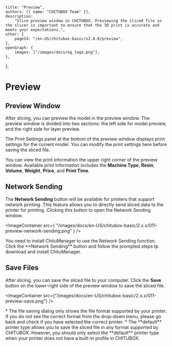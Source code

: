 	title: "Preview",
	authors: [{ name: "CHITUBOX Team" }],
	description:
		"Slice preview window in CHITUBOX. Previewing the sliced file in the slicer is important to ensure that the 3D print is accurate and meets your expectations.",
	other: {
		pageId: "/en-US/chitubox-basic/v2.0.0/preview",
	},
	openGraph: {
		images: ["/images/docs/og_logo.png"],
	},
};

# Preview

## Preview Window

After slicing, you can preview the model in the preview window. The preview window is divided into two sections: the left side for model preview, and the right side for layer preview.

The Print Settings panel at the bottom of the preview window displays print settings for the current model. You can modify the print settings here before saving the sliced file.

You can view the print information the upper right corner of the preview window. Available print information includes the **Machine Type**, **Resin**, **Volume**, **Weight**, **Price**, and **Print Time**.

## Network Sending

The **Network Sending** button will be available for printers that support network printing. This feature allows you to directly send sliced data to the printer for printing. Clicking this button to open the <NextLink href="/en-US/chitu-manager/latest/ui-and-features/network-sending">Network Sending window</NextLink>.

<ImageContainer
	src={
		"/images/docs/en-US/chitubox-basic/2.x.x/011-preview-network-sending.png"
	}
/>

<Admonition type="note">
	You need to install ChituManager to use the Network Sending function.  Click the **Network Sending** button and follow the prompted steps tp download and install ChituManager.
</Admonition>

## Save Files

After slicing, you can save the sliced file to your computer. Click the **Save** button on the lower-right side of the preview window to save the sliced file.

<ImageContainer
	src={"/images/docs/en-US/chitubox-basic/2.x.x/011-preview-save.png"}
/>

<Admonition type="note">
	* The file saving dialog only shows the file format supported by your printer. If you do not see the correct format from the drop-down menu, please go back and check if you have selected the correct printer.
    * The **default** printer type allows you to save the sliced file in any format supported by CHITUBOX. However, you should only select the **default** printer type when your printer does not have a built-in profile in CHITUBOX.
</Admonition>
